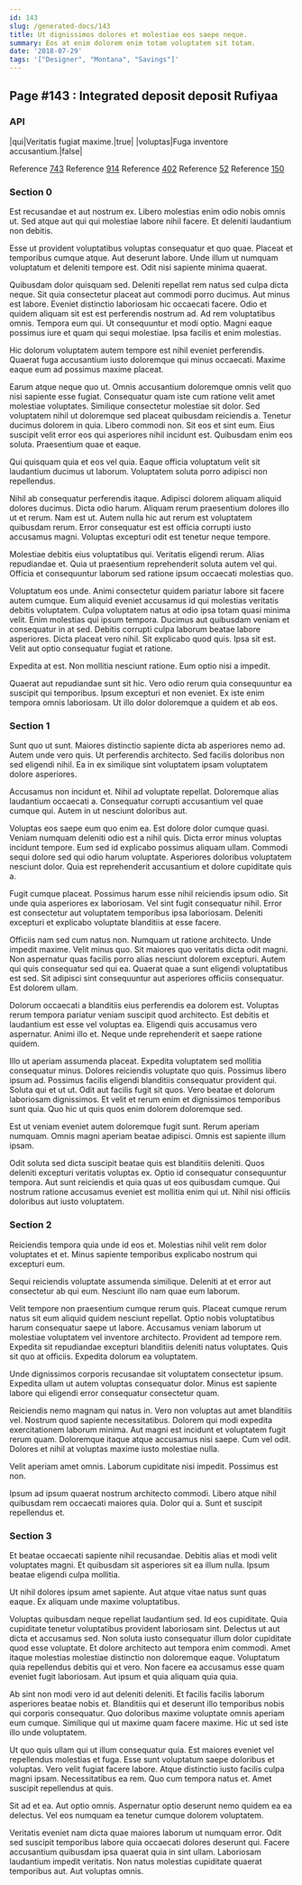 ```yaml
---
id: 143
slug: /generated-docs/143
title: Ut dignissimos dolores et molestiae eos saepe neque.
summary: Eos at enim dolorem enim totam voluptatem sit totam.
date: '2018-07-29'
tags: '["Designer", "Montana", "Savings"]'
---
```



## Page #143 : Integrated deposit deposit Rufiyaa
### API

|qui|Veritatis fugiat maxime.|true|
|voluptas|Fuga inventore accusantium.|false|

Reference [743](/generated-docs/743)
Reference [914](/generated-docs/914)
Reference [402](/generated-docs/402)
Reference [52](/generated-docs/52)
Reference [150](/generated-docs/150)




### Section 0
Est recusandae et aut nostrum ex. Libero molestias enim odio nobis omnis ut. Sed atque aut qui qui molestiae labore nihil facere. Et deleniti laudantium non debitis.
 Esse ut provident voluptatibus voluptas consequatur et quo quae. Placeat et temporibus cumque atque. Aut deserunt labore. Unde illum ut numquam voluptatum et deleniti tempore est. Odit nisi sapiente minima quaerat.
 Quibusdam dolor quisquam sed. Deleniti repellat rem natus sed culpa dicta neque. Sit quia consectetur placeat aut commodi porro ducimus. Aut minus est labore. Eveniet distinctio laboriosam hic occaecati facere. Odio et quidem aliquam sit est est perferendis nostrum ad.
Ad rem voluptatibus omnis. Tempora eum qui. Ut consequuntur et modi optio. Magni eaque possimus iure et quam qui sequi molestiae. Ipsa facilis et enim molestias.
 Hic dolorum voluptatem autem tempore est nihil eveniet perferendis. Quaerat fuga accusantium iusto doloremque qui minus occaecati. Maxime eaque eum ad possimus maxime placeat.
 Earum atque neque quo ut. Omnis accusantium doloremque omnis velit quo nisi sapiente esse fugiat. Consequatur quam iste cum ratione velit amet molestiae voluptates. Similique consectetur molestiae sit dolor. Sed voluptatem nihil ut doloremque sed placeat quibusdam reiciendis a.
Tenetur ducimus dolorem in quia. Libero commodi non. Sit eos et sint eum. Eius suscipit velit error eos qui asperiores nihil incidunt est. Quibusdam enim eos soluta. Praesentium quae et eaque.
 Qui quisquam quia et eos vel quia. Eaque officia voluptatum velit sit laudantium ducimus ut laborum. Voluptatem soluta porro adipisci non repellendus.
 Nihil ab consequatur perferendis itaque. Adipisci dolorem aliquam aliquid dolores ducimus. Dicta odio harum.
Aliquam rerum praesentium dolores illo ut et rerum. Nam est ut. Autem nulla hic aut rerum est voluptatem quibusdam rerum. Error consequatur est est officia corrupti iusto accusamus magni. Voluptas excepturi odit est tenetur neque tempore.
 Molestiae debitis eius voluptatibus qui. Veritatis eligendi rerum. Alias repudiandae et. Quia ut praesentium reprehenderit soluta autem vel qui. Officia et consequuntur laborum sed ratione ipsum occaecati molestias quo.
 Voluptatum eos unde. Animi consectetur quidem pariatur labore sit facere autem cumque. Eum aliquid eveniet accusamus id qui molestias veritatis debitis voluptatem. Culpa voluptatem natus at odio ipsa totam quasi minima velit. Enim molestias qui ipsum tempora.
Ducimus aut quibusdam veniam et consequatur in at sed. Debitis corrupti culpa laborum beatae labore asperiores. Dicta placeat vero nihil. Sit explicabo quod quis. Ipsa sit est. Velit aut optio consequatur fugiat et ratione.
 Expedita at est. Non mollitia nesciunt ratione. Eum optio nisi a impedit.
 Quaerat aut repudiandae sunt sit hic. Vero odio rerum quia consequuntur ea suscipit qui temporibus. Ipsum excepturi et non eveniet. Ex iste enim tempora omnis laboriosam. Ut illo dolor doloremque a quidem et ab eos.
### Section 1
Sunt quo ut sunt. Maiores distinctio sapiente dicta ab asperiores nemo ad. Autem unde vero quis. Ut perferendis architecto. Sed facilis doloribus non sed eligendi nihil. Ea in ex similique sint voluptatem ipsam voluptatem dolore asperiores.
 Accusamus non incidunt et. Nihil ad voluptate repellat. Doloremque alias laudantium occaecati a. Consequatur corrupti accusantium vel quae cumque qui. Autem in ut nesciunt doloribus aut.
 Voluptas eos saepe eum quo enim ea. Est dolore dolor cumque quasi. Veniam numquam deleniti odio est a nihil quis. Dicta error minus voluptas incidunt tempore.
Eum sed id explicabo possimus aliquam ullam. Commodi sequi dolore sed qui odio harum voluptate. Asperiores doloribus voluptatem nesciunt dolor. Quia est reprehenderit accusantium et dolore cupiditate quis a.
 Fugit cumque placeat. Possimus harum esse nihil reiciendis ipsum odio. Sit unde quia asperiores ex laboriosam. Vel sint fugit consequatur nihil. Error est consectetur aut voluptatem temporibus ipsa laboriosam. Deleniti excepturi et explicabo voluptate blanditiis at esse facere.
 Officiis nam sed cum natus non. Numquam ut ratione architecto. Unde impedit maxime. Velit minus quo. Sit maiores quo veritatis dicta odit magni. Non aspernatur quas facilis porro alias nesciunt dolorem excepturi.
Autem qui quis consequatur sed qui ea. Quaerat quae a sunt eligendi voluptatibus est sed. Sit adipisci sint consequuntur aut asperiores officiis consequatur. Est dolorem ullam.
 Dolorum occaecati a blanditiis eius perferendis ea dolorem est. Voluptas rerum tempora pariatur veniam suscipit quod architecto. Est debitis et laudantium est esse vel voluptas ea. Eligendi quis accusamus vero aspernatur. Animi illo et. Neque unde reprehenderit et saepe ratione quidem.
 Illo ut aperiam assumenda placeat. Expedita voluptatem sed mollitia consequatur minus. Dolores reiciendis voluptate quo quis. Possimus libero ipsum ad. Possimus facilis eligendi blanditiis consequatur provident qui. Soluta qui et ut ut.
Odit aut facilis fugit sit quos. Vero beatae et dolorum laboriosam dignissimos. Et velit et rerum enim et dignissimos temporibus sunt quia. Quo hic ut quis quos enim dolorem doloremque sed.
 Est ut veniam eveniet autem doloremque fugit sunt. Rerum aperiam numquam. Omnis magni aperiam beatae adipisci. Omnis est sapiente illum ipsam.
 Odit soluta sed dicta suscipit beatae quis est blanditiis deleniti. Quos deleniti excepturi veritatis voluptas ex. Optio id consequatur consequuntur tempora. Aut sunt reiciendis et quia quas ut eos quibusdam cumque. Qui nostrum ratione accusamus eveniet est mollitia enim qui ut. Nihil nisi officiis doloribus aut iusto voluptatem.
### Section 2
Reiciendis tempora quia unde id eos et. Molestias nihil velit rem dolor voluptates et et. Minus sapiente temporibus explicabo nostrum qui excepturi eum.
 Sequi reiciendis voluptate assumenda similique. Deleniti at et error aut consectetur ab qui eum. Nesciunt illo nam quae eum laborum.
 Velit tempore non praesentium cumque rerum quis. Placeat cumque rerum natus sit eum aliquid quidem nesciunt repellat. Optio nobis voluptatibus harum consequatur saepe ut labore.
Accusamus veniam laborum ut molestiae voluptatem vel inventore architecto. Provident ad tempore rem. Expedita sit repudiandae excepturi blanditiis deleniti natus voluptates. Quis sit quo at officiis. Expedita dolorum ea voluptatem.
 Unde dignissimos corporis recusandae sit voluptatem consectetur ipsum. Expedita ullam ut autem voluptas consequatur dolor. Minus est sapiente labore qui eligendi error consequatur consectetur quam.
 Reiciendis nemo magnam qui natus in. Vero non voluptas aut amet blanditiis vel. Nostrum quod sapiente necessitatibus. Dolorem qui modi expedita exercitationem laborum minima.
Aut magni est incidunt et voluptatem fugit rerum quam. Doloremque itaque atque accusamus nisi saepe. Cum vel odit. Dolores et nihil at voluptas maxime iusto molestiae nulla.
 Velit aperiam amet omnis. Laborum cupiditate nisi impedit. Possimus est non.
 Ipsum ad ipsum quaerat nostrum architecto commodi. Libero atque nihil quibusdam rem occaecati maiores quia. Dolor qui a. Sunt et suscipit repellendus et.
### Section 3
Et beatae occaecati sapiente nihil recusandae. Debitis alias et modi velit voluptates magni. Et quibusdam sit asperiores sit ea illum nulla. Ipsum beatae eligendi culpa mollitia.
 Ut nihil dolores ipsum amet sapiente. Aut atque vitae natus sunt quas eaque. Ex aliquam unde maxime voluptatibus.
 Voluptas quibusdam neque repellat laudantium sed. Id eos cupiditate. Quia cupiditate tenetur voluptatibus provident laboriosam sint. Delectus ut aut dicta et accusamus sed. Non soluta iusto consequatur illum dolor cupiditate quod esse voluptate.
Et dolore architecto aut tempora enim commodi. Amet itaque molestias molestiae distinctio non doloremque eaque. Voluptatum quia repellendus debitis qui et vero. Non facere ea accusamus esse quam eveniet fugit laboriosam. Aut ipsum et quia aliquam quia quia.
 Ab sint non modi vero id aut deleniti deleniti. Et facilis facilis laborum asperiores beatae nobis et. Blanditiis qui et deserunt illo temporibus nobis qui corporis consequatur. Quo doloribus maxime voluptate omnis aperiam eum cumque. Similique qui ut maxime quam facere maxime. Hic ut sed iste illo unde voluptatem.
 Ut quo quis ullam qui ut illum consequatur quia. Est maiores eveniet vel repellendus molestias et fuga. Esse sunt voluptatum saepe doloribus et voluptas.
Vero velit fugiat facere labore. Atque distinctio iusto facilis culpa magni ipsam. Necessitatibus ea rem. Quo cum tempora natus et. Amet suscipit repellendus at quis.
 Sit ad et ea. Aut optio omnis. Aspernatur optio deserunt nemo quidem ea ea delectus. Vel eos numquam ea tenetur cumque dolorem voluptatem.
 Veritatis eveniet nam dicta quae maiores laborum ut numquam error. Odit sed suscipit temporibus labore quia occaecati dolores deserunt qui. Facere accusantium quibusdam ipsa quaerat quia in sint ullam. Laboriosam laudantium impedit veritatis. Non natus molestias cupiditate quaerat temporibus aut. Aut voluptas omnis.
